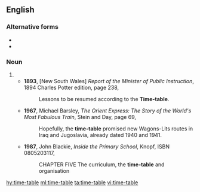==English==

===Alternative forms===
* {{l|en|time table}}
* {{l|en|timetable}}

===Noun===
{{en-noun|s|head=[[time]]-[[table]]}}

# {{alternative spelling of|timetable|lang=en}}
#* '''1893''', [New South Wales] ''Report of the Minister of Public Instruction'', 1894 Charles Potter edition, page 238,
#*: Lessons to be resumed according to the '''Time-table'''.
#* '''1967''', Michael Barsley, ''The Orient Express: The Story of the World's Most Fabulous Train'', Stein and Day, page 69,
#*: Hopefully, the '''time-table''' promised new Wagons-Lits routes in Iraq and Jugoslavia, already dated 1940 and 1941.
#* '''1987''', John Blackie, ''Inside the Primary School'', Knopf, ISBN 0805203117,
#*: <small style="font-size:100%;font-variant:small-caps;">CHAPTER FIVE</small> The curriculum, the '''time-table''' and organisation

[[hy:time-table]]
[[ml:time-table]]
[[ta:time-table]]
[[vi:time-table]]